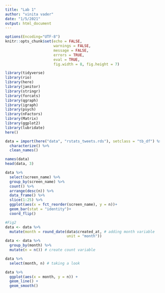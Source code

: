 ```yaml
---
title: "Lab 1"
author: "vinita vader"
date: "1/5/2021"
output: html_document
---
```

```r
options(Encoding="UTF-8")
knitr::opts_chunk$set(echo = FALSE,
                      warnings = FALSE,
                      message = FALSE,
                      errors = TRUE,
                      eval = TRUE,
                      fig.width = 8, fig.height = 7)

library(tidyverse)
library(rio)
library(here)
library(janitor)
library(stringr)
library(forcats)
library(qgraph)
library(igraph)
library(psych)
library(nFactors)
library(Matrix)
library(ggplot2)
library(lubridate)
here()


```

```r
data = import(here("data", "rstats_tweets.rds"), setclass = "tb_df") %>% 
  characterize() %>% 
  clean_names()

names(data)
head(data, 3)

```

```r
data %>% 
  select(screen_name) %>%
  group_by(screen_name) %>% 
  count() %>% 
  arrange(desc(n)) %>% 
  data_frame() %>% 
  slice(1:25) %>% 
  ggplot(aes(x = fct_reorder(screen_name), y = n))+
  geom_bar(stat = "identity")+
  coord_flip()
```


```r
#Fig2
data <- data %>%
  mutate(month = round_date(data$created_at, # adding month variable
                            unit = "month"))
data <- data %>% 
  group_by(month) %>% 
  mutate(n = n()) # create count variable

data %>% 
  select(month, n) # taking a look

data %>% 
  ggplot(aes(x = month, y = n)) +
  geom_line() +
  geom_smooth()
  
  
```


